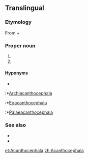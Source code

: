 ==Translingual==

===Etymology===
From {{etyl|grc|mul}} {{term|ἄκανθος||acanthus|tr=akanthos|lang=grc|sc=polytonic}} + {{term|κεφαλή||head|tr=kephalē|lang=grc|sc=polytonic}}

===Proper noun===
{{infl|mul|proper noun}}

# {{taxon|phylum|superphylum|Protostomia|[[intestinal]] worms, having the [[proboscis]] armed with [[recurved]] spines}}
# {{taxon|genus|family|Coreidae|leaf-footed [[bug]]s}}

====Hyponyms====
*{{sense|phylum}}
:*[[Archiacanthocephala]]
:*[[Eoacanthocephala]]
:*[[Palaeacanthocephala]]

===See also===
*{{pedialite}}
*{{specieslite}}

[[et:Acanthocephala]]
[[zh:Acanthocephala]]